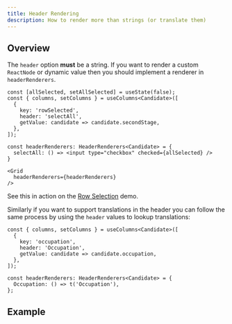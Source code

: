 ```yaml
---
title: Header Rendering
description: How to render more than strings (or translate them)
---
```



## Overview

The `header` option **must** be a string. If you want to render a custom `ReactNode` or dynamic value then you should implement a renderer in `headerRenderers`.

```tsx:title=Custom+header+rendering
const [allSelected, setAllSelected] = useState(false);
const { columns, setColumns } = useColumns<Candidate>([
  {
    key: 'rowSelected',
    header: 'selectAll',
    getValue: candidate => candidate.secondStage,
  },
]);

const headerRenderers: HeaderRenderers<Candidate> = {
  selectAll: () => <input type="checkbox" checked={allSelected} />
}

<Grid
  headerRenderers={headerRenderers}
/>
```

See this in action on the [Row Selection](/rows/row-selection) demo.

Similarly if you want to support translations in the header you can follow the same process by using the `header` values to lookup translations:

```tsx:title=Translating+headers
const { columns, setColumns } = useColumns<Candidate>([
  {
    key: 'occupation',
    header: 'Occupation',
    getValue: candidate => candidate.occupation,
  },
]);

const headerRenderers: HeaderRenderers<Candidate> = {
  Occupation: () => t('Occupation'),
};
```

## Example

<Showcase fileName="HeaderRendering.tsx">
  <HeaderRendering />
</Showcase>
